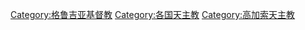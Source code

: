 {{Catmore}}

[[Category:格鲁吉亚基督教|Category:格鲁吉亚基督教]]
[[Category:各国天主教|Category:各国天主教]]
[[Category:高加索天主教|Category:高加索天主教]]
